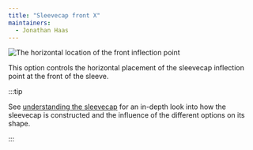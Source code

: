 ```yaml
---
title: "Sleevecap front X"
maintainers:
  - Jonathan Haas
---
```


![The horizontal location of the front inflection point](./sleevecapfrontfactorx.svg)

This option controls the horizontal placement of the sleevecap inflection point at the front of the sleeve.

:::tip


See [understanding the sleevecap](/docs/designs/brian/options#understanding-the-sleevecap) for an in-depth
look into how the sleevecap is constructed and the influence of the different options on its shape.

:::




